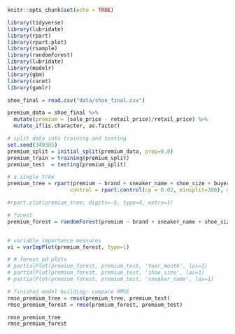 ```r
knitr::opts_chunk$set(echo = TRUE)

library(tidyverse)
library(lubridate)
library(rpart)
library(rpart.plot)
library(rsample) 
library(randomForest)
library(lubridate)
library(modelr)
library(gbm)
library(caret)
library(gamlr)

shoe_final = read.csv("data/shoe_final.csv")

```


```r
premium_data = shoe_final %>%
  mutate(premium = (sale_price - retail_price)/retail_price) %>%
  mutate_if(is.character, as.factor)

# split data into training and testing
set.seed(349385)
premium_split = initial_split(premium_data, prop=0.8)
premium_train = training(premium_split)
premium_test  = testing(premium_split)

# a single tree
premium_tree = rpart(premium ~ brand + sneaker_name + shoe_size + buyer_region + Year_month  + primary_color + secondary_color + tertiary_color, data = premium_train,
                    control = rpart.control(cp = 0.02, minsplit=300), maxdepth = 4)

#rpart.plot(premium_tree, digits=-5, type=4, extra=1)

# forest 
premium_forest = randomForest(premium ~ brand + sneaker_name + shoe_size + buyer_region + Year_month  + primary_color + secondary_color, data=premium_train, control = rpart.control(cp = 0.002), ntrees = 200, importance=TRUE, na.action = na.omit)


# variable importance measures
vi = varImpPlot(premium_forest, type=1)

# # forest pd plots
# partialPlot(premium_forest, premium_test, 'Year_month', las=1)
# partialPlot(premium_forest, premium_test, 'shoe_size', las=1)
# partialPlot(premium_forest, premium_test, 'sneaker_name', las=1)

# finished model building: compare RMSE
rmse_premium_tree = rmse(premium_tree, premium_test)
rmse_premium_forest = rmse(premium_forest, premium_test)

rmse_premium_tree
rmse_premium_forest
```